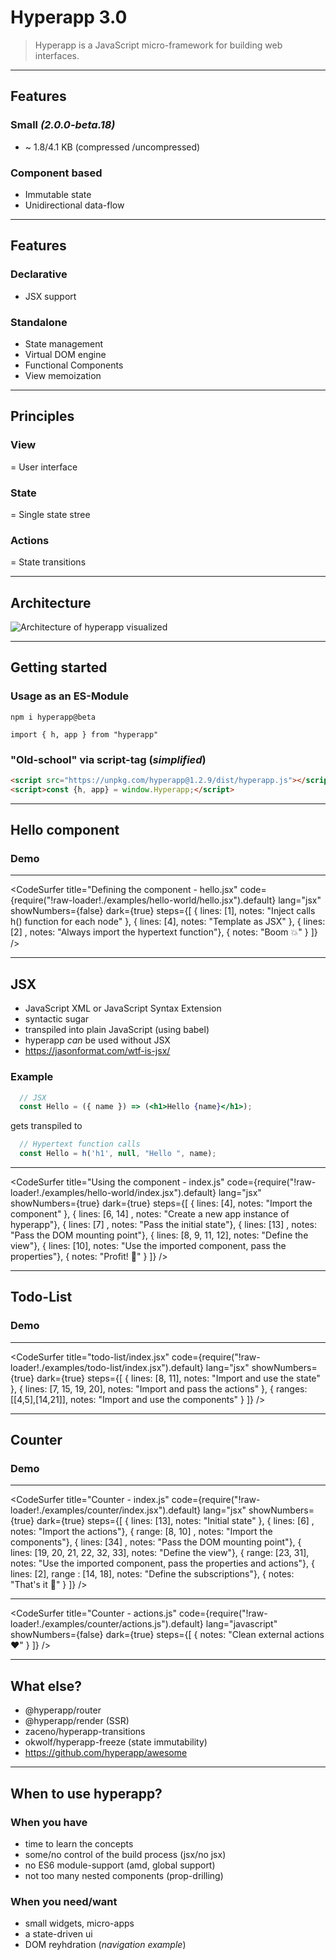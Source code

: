 

# Hyperapp  3.0

<blockquote cite="https://github.com/jorgebucaran/hyperapp">Hyperapp is a JavaScript micro-framework for building web interfaces.</blockquote>

---

## Features
### Small _(2.0.0-beta.18)_
* ~ 1.8/4.1 KB (compressed /uncompressed)

### Component based
* Immutable state
* Unidirectional data-flow

---

## Features
### Declarative
* JSX support

### Standalone
* State management
* Virtual DOM engine
* Functional Components
* View memoization

---

## Principles

### View
= User interface
### State
= Single state stree
### Actions
= State transitions

---

## Architecture

<img src="./images/architecture.svg" alt="Architecture of hyperapp visualized" />

---

## Getting started

### Usage as an ES-Module

```
npm i hyperapp@beta
```

```
import { h, app } from "hyperapp"
```

### "Old-school" via script-tag (_simplified_)

```html
<script src="https://unpkg.com/hyperapp@1.2.9/dist/hyperapp.js"></script>
<script>const {h, app} = window.Hyperapp;</script>
``` 

---

## Hello component

### Demo

---

<CodeSurfer
  title="Defining the component - hello.jsx"
  code={require("!raw-loader!./examples/hello-world/hello.jsx").default}
  lang="jsx"
  showNumbers={false}
  dark={true}
  steps={[
    { lines: [1], notes: "Inject calls h() function for each node" },
    { lines: [4], notes: "Template as JSX" },
    { lines: [2] , notes: "Always import the hypertext function"},
    { notes: "Boom 💥" }
  ]}
/>

---

## JSX

* JavaScript XML or JavaScript Syntax Extension
* syntactic sugar
* transpiled into plain JavaScript (using babel)
* hyperapp _can_ be used without JSX
* https://jasonformat.com/wtf-is-jsx/

### Example

```jsx
  // JSX
  const Hello = ({ name }) => (<h1>Hello {name}</h1>);
```

gets transpiled to

```javascript
  // Hypertext function calls
  const Hello = h('h1', null, "Hello ", name);
```
---

<CodeSurfer
  title="Using the component - index.js"
  code={require("!raw-loader!./examples/hello-world/index.jsx").default}
  lang="jsx"
  showNumbers={true}
  dark={true}
  steps={[
    { lines: [4], notes: "Import the component" },
    { lines: [6, 14] , notes: "Create a new app instance of hyperapp"},
    { lines: [7] , notes: "Pass the initial state"},
    { lines: [13] , notes: "Pass the DOM mounting point"},
    { lines: [8, 9, 11, 12], notes: "Define the view"},
    { lines: [10], notes: "Use the imported component, pass the properties"},
    { notes: "Profit! 🍾" }
  ]}
/>

---

## Todo-List

### Demo

---

<CodeSurfer
  title="todo-list/index.jsx"
  code={require("!raw-loader!./examples/todo-list/index.jsx").default}
  lang="jsx"
  showNumbers={true}
  dark={true}
  steps={[
    { lines: [8, 11], notes: "Import and use the state" },
    { lines: [7, 15, 19, 20], notes: "Import and pass the actions" },
    { ranges: [[4,5],[14,21]], notes: "Import and use the components" }
  ]}
/>

---

## Counter

### Demo

---

<CodeSurfer
  title="Counter - index.js"
  code={require("!raw-loader!./examples/counter/index.jsx").default}
  lang="jsx"
  showNumbers={true}
  dark={true}
  steps={[
    { lines: [13], notes: "Initial state" },
    { lines: [6] , notes: "Import the actions"},
    { range: [8, 10] , notes: "Import the components"},
    { lines: [34] , notes: "Pass the DOM mounting point"},
    { lines: [19, 20, 21, 22, 32, 33], notes: "Define the view"},
    { range: [23, 31], notes: "Use the imported component, pass the properties and actions"},
    { lines: [2], range : [14, 18], notes: "Define the subscriptions"},
    { notes: "That's it 🤘" }
  ]}
/>

---

<CodeSurfer
  title="Counter - actions.js"
  code={require("!raw-loader!./examples/counter/actions.js").default}
  lang="javascript"
  showNumbers={false}
  dark={true}
  steps={[
    { notes: "Clean external actions ❤️" }
  ]}
/>

---

## What else?

* @hyperapp/router
* @hyperapp/render (SSR)
* zaceno/hyperapp-transitions
* okwolf/hyperapp-freeze (state immutability)
* https://github.com/hyperapp/awesome

---

## When to use hyperapp?

### When you have
  * time to learn the concepts
  * some/no control of the build process (jsx/no jsx)
  * no ES6 module-support (amd, global support)
  * not too many nested components (prop-drilling)

### When you need/want
  * small widgets, micro-apps
  * a state-driven ui
  * DOM reyhdration (_navigation example_)


